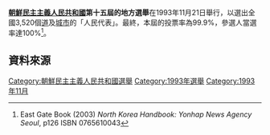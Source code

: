 {{noteTA
|G1=Country
|1=zh:北朝鮮; zh-cn:朝鲜; zh-tw:北韓; zh-hk:朝鮮; zh-sg:朝鲜;
}}

{{Politics of North Korea}}

'''[[朝鮮民主主義人民共和國|朝鮮民主主義人民共和國]]第十五屆的地方選舉'''在1993年11月21日舉行，以選出全國3,520個[[道_(行政區劃)|道]]及[[城市|城市]]的「人民代表」。最終，本屆的投票率為99.9%，參選人當選率達100%<ref>East Gate Book (2003) ''North Korea Handbook: Yonhap News Agency Seoul'', p126 ISBN 0765610043 </ref>。

==資料來源==
{{Reflist}}

{{North Korean elections}}

[[Category:朝鮮民主主義人民共和國選舉|Category:朝鮮民主主義人民共和國選舉]]
[[Category:1993年選舉|Category:1993年選舉]]
[[Category:1993年11月|Category:1993年11月]]